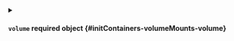 

<PartialContainerPath />



<details className="config-field" data-expandable="true">
<summary>

#### `volume` <span class="config-field-required" data-required="false">required</span> <span class="config-field-type">object</span> <span class="config-field-default"></span> <span class="config-field-enum"></span> {#initContainers-volumeMounts-volume}



</summary>

<PartialVolume />


</details>

